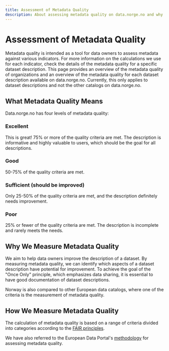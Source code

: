 ```yaml
---
title: Assessment of Metadata Quality
description: About assessing metadata quality on data.norge.no and why we do it
---
```


# Assessment of Metadata Quality

<Ingress>
Metadata quality is intended as a tool for data owners to assess metadata against various indicators.
For more information on the calculations we use for each indicator, check the details of the metadata quality for a specific dataset description.
This page provides an overview of the metadata quality of organizations and an overview of the metadata quality for each dataset description available on data.norge.no.
Currently, this only applies to dataset descriptions and not the other catalogs on data.norge.no.
</Ingress>

## What Metadata Quality Means
Data.norge.no has four levels of metadata quality:

### Excellent
This is great! 75% or more of the quality criteria are met. The description is informative and highly valuable to users, which should be the goal for all descriptions.

### Good
50-75% of the quality criteria are met.

### Sufficient (should be improved)
Only 25-50% of the quality criteria are met, and the description definitely needs improvement.

### Poor
25% or fewer of the quality criteria are met. The description is incomplete and rarely meets the needs.

## Why We Measure Metadata Quality

We aim to help data owners improve the description of a dataset. By measuring metadata quality, we can identify which aspects of a dataset description have potential for improvement.
To achieve the goal of the "Once Only" principle, which emphasizes data sharing, it is essential to have good documentation of dataset descriptions.

Norway is also compared to other European data catalogs, where one of the criteria is the measurement of metadata quality.

## How We Measure Metadata Quality

The calculation of metadata quality is based on a range of criteria divided into categories according to the [FAIR principles](https://www.go-fair.org/fair-principles/).

We have also referred to the European Data Portal's [methodology](https://www.europeandataportal.eu/mqa/methodology?locale=en) for assessing metadata quality.
